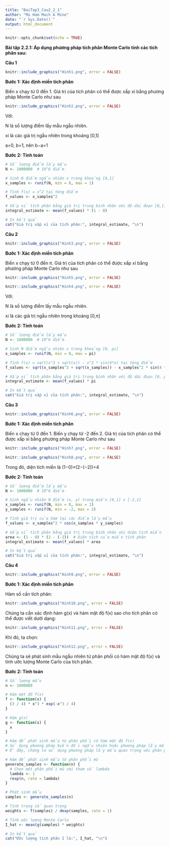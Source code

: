 ---
title: "BaiTap3_Cau2_2_1"
author: "Mu Ham Mach A Mine"
date: "`r Sys.Date()`"
output: html_document
---

```{r setup, include=FALSE}
knitr::opts_chunk$set(echo = TRUE)
```

**Bài tập 2.2.1: Áp dụng phương pháp tích phân Monte Carlo tính các tích phân sau:**

**Câu 1**

```{r echo= FALSE, out.width = "20%",fig.align="center"}
knitr::include_graphics("Hinh1.png", error = FALSE)
```

**Bước 1: Xác định miền tích phân**

Biến x chạy từ 0 đến 1. Giá trị của tích phân có thể được xấp xỉ bằng phương pháp Monte Carlo như sau

```{r echo= FALSE, out.width = "35%",fig.align="center"}
knitr::include_graphics("Hinh2.png", error = FALSE)
```

Với:

N là số lượng điểm lấy mẫu ngẫu nhiên.

xi là các giá trị ngẫu nhiên trong khoảng [0,1]

a=0, b=1, nên b−a=1

**Bước 2: Tính toán**

```{r}

# Số lượng điểm lấy mẫu
N <- 1000000  # 10^6 điểm

# Sinh N điểm ngẫu nhiên x trong khoảng [0,1]
x_samples <- runif(N, min = 0, max = 1)

# Tính f(x) = x^2 tại từng điểm
f_values <- x_samples^2

# Xấp xỉ tích phân bằng giá trị trung bình nhân với độ dài đoạn [0,1]
integral_estimate <- mean(f_values) * (1 - 0)

# In kết quả
cat("Giá trị xấp xỉ của tích phân:", integral_estimate, "\n")


```

**Câu 2**

```{r echo= FALSE, out.width = "40%",fig.align="center"}
knitr::include_graphics("Hinh3.png", error = FALSE)
```

**Bước 1: Xác định miền tích phân**

Biến x chạy từ 0 đến π. Giá trị của tích phân có thể được xấp xỉ bằng phương pháp Monte Carlo như sau

```{r echo= FALSE, out.width = "35%",fig.align="center"}
knitr::include_graphics("Hinh5.png", error = FALSE)
```

```{r echo= FALSE, out.width = "35%",fig.align="center"}
knitr::include_graphics("Hinh4.png", error = FALSE)
```

Với:

N là số lượng điểm lấy mẫu ngẫu nhiên.

xi là các giá trị ngẫu nhiên trong khoảng [0,π]


**Bước 2: Tính toán**

```{r}

# Số lượng điểm lấy mẫu
N <- 1000000  # 10^6 điểm

# Sinh N điểm ngẫu nhiên x trong khoảng [0, pi]
x_samples <- runif(N, min = 0, max = pi)

# Tính f(x) = sqrt(x^3 + sqrt(x)) - x^2 * sin(4*x) tại từng điểm
f_values <- sqrt(x_samples^3 + sqrt(x_samples)) - x_samples^2 * sin(4 * x_samples)

# Xấp xỉ tích phân bằng giá trị trung bình nhân với độ dài đoạn [0, pi]
integral_estimate <- mean(f_values) * pi

# In kết quả
cat("Giá trị xấp xỉ của tích phân:", integral_estimate, "\n")


```


**Câu 3**

```{r echo= FALSE, out.width = "35%",fig.align="center"}
knitr::include_graphics("Hinh6.png", error = FALSE)
```

**Bước 1: Xác định miền tích phân**

Biến x chạy từ 0 đến 1. Biến y chạy từ -2 đến 2.  Giá trị của tích phân có thể được xấp xỉ bằng phương pháp Monte Carlo như sau

```{r echo= FALSE, out.width = "30%",fig.align="center"}
knitr::include_graphics("Hinh7.png", error = FALSE)
```


```{r echo= FALSE, out.width = "35%",fig.align="center"}
knitr::include_graphics("Hinh8.png", error = FALSE)
```

Trong đó, diện tích miền là (1−0)×(2−(−2))=4


**Bước 2: Tính toán**

```{r}

# Số lượng điểm lấy mẫu
N <- 1000000  # 10^6 điểm

# Sinh ngẫu nhiên N điểm (x, y) trong miền [0,1] x [-2,2]
x_samples <- runif(N, min = 0, max = 1)
y_samples <- runif(N, min = -2, max = 2)

# Tính giá trị của hàm tại các điểm lấy mẫu
f_values <- x_samples^2 * cos(x_samples * y_samples)

# Xấp xỉ tích phân bằng giá trị trung bình nhân với diện tích miền
area <- (1 - 0) * (2 - (-2))  # Diện tích của miền tích phân
integral_estimate <- mean(f_values) * area

# In kết quả
cat("Giá trị xấp xỉ của tích phân:", integral_estimate, "\n")


```


**Câu 4**

```{r echo= FALSE, out.width = "30%",fig.align="center"}
knitr::include_graphics("Hinh9.png", error = FALSE)
```

**Bước 1: Xác định miền tích phân**

Hàm số cần tích phân:

```{r echo= FALSE, out.width = "25%",fig.align="center"}
knitr::include_graphics("Hinh10.png", error = FALSE)
```

Chúng ta cần xác định hàm g(x) và hàm mật độ f(x) sao cho tích phân có thể được viết dưới dạng:

```{r echo= FALSE, out.width = "25%",fig.align="center"}
knitr::include_graphics("Hinh11.png", error = FALSE)
```

Khi đó, ta chọn:

```{r echo= FALSE, out.width = "30%",fig.align="center"}
knitr::include_graphics("Hinh12.png", error = FALSE)
```

Chúng ta sẽ phát sinh mẫu ngẫu nhiên từ phân phối có hàm mật độ f(x) và tính ước lượng Monte Carlo của tích phân.


**Bước 2: Tính toán**

```{r}

# Số lượng mẫu
n <- 1000000

# Hàm mật độ f(x)
f <- function(x) {
  (3 / 4) * x^3 * exp(-x^3 / 4)
}

# Hàm g(x)
g <- function(x) {
  x
}

# Hàm để phát sinh mẫu từ phân phối có hàm mật độ f(x)
# Sử dụng phương pháp biến đổi ngẫu nhiên hoặc phương pháp lấy mẫu quan trọng
# Ở đây, chúng ta sử dụng phương pháp lấy mẫu quan trọng với phân phối mũ

# Hàm để phát sinh mẫu từ phân phối mũ
generate_samples <- function(n) {
  # Chọn một phân phối mũ với tham số lambda
  lambda <- 1
  rexp(n, rate = lambda)
}

# Phát sinh mẫu
samples <- generate_samples(n)

# Tính trọng số quan trọng
weights <- f(samples) / dexp(samples, rate = 1)

# Tính ước lượng Monte Carlo
I_hat <- mean(g(samples) * weights)

# In kết quả
cat("Ước lượng tích phân I là:", I_hat, "\n")

```
